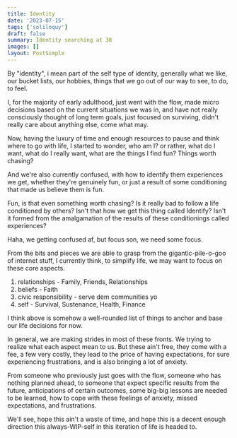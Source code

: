 ```yaml
---
title: Identity
date: '2023-07-15'
tags: ['soliloquy']
draft: false
summary: Identity searching at 30
images: []
layout: PostSimple
---
```


By "identity", i mean part of the self type of identity, generally what we like, our bucket lists, our hobbies,
things that we go out of our way to see, to do, to feel.

I, for the majority of early adulthood, just went with the flow, made micro decisions based on the current situations we was in,
and have not really consciously thought of long term goals, just focused on surviving, didn't really care about anything else, come what may.

Now, having the luxury of time and enough resources to pause and think where to go with life,
I started to wonder, who am I? or rather, what do I want, what do I really want, what are the things I find fun? Things worth chasing?

And we're also currently confused, with how to identify them experiences we get, whether they're genuinely fun, or just a result of some conditioning that made us believe them is fun.

Fun, is that even something worth chasing? Is it really bad to follow a life conditioned by others? Isn't that how we get this thing called Identify? Isn't it formed from the amalgamation of the results of these conditionings called experiences?

Haha, we getting confused af, but focus son, we need some focus.

From the bits and pieces we are able to grasp from the gigantic-pile-o-goo of internet stuff,
I currently think, to simplify life, we may want to focus on these core aspects.

1. relationships - Family, Friends, Relationships
2. beliefs - Faith
3. civic responsibility - serve dem communities yo
4. self - Survival, Sustenance, Health, Finance

I think above is somehow a well-rounded list of things to anchor and base our life decisions for now.

In general, we are making strides in most of these fronts. We trying to realize what each aspect mean to us.
But these ain't free, they come with a fee, a few very costly, they lead to the price of having expectations, for sure experiencing frustrations, and is also bringing a lot of anxiety.

From someone who previously just goes with the flow, someone who has nothing planned ahead, to someone that expect specific results from the future, anticipations of certain outcomes, some big-big lessons are needed to be learned,
how to cope with these feelings of anxiety, missed expectations, and frustrations.

We'll see, hope this ain't a waste of time, and hope this is a decent enough direction this always-WIP-self in this iteration of life is headed to.
